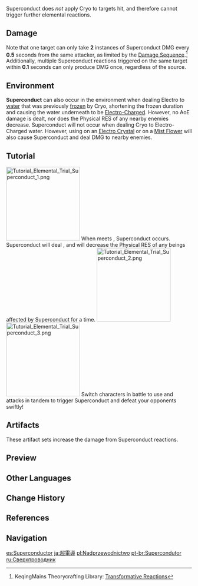 {{For|Elemental Reactions in [[Genius Invokation TCG]]|Genius Invokation TCG/Rules#Elemental Reactions}}
{{See also|Elemental Gauge Theory}}
{{Terminology Infobox
|image        = Reaction Superconduct.png
|caption      = Elements that trigger the Superconduct reaction (Electro and Cryo)
|type         = Elemental Reactions
|type2        = Combat
|type3        = Game Systems
}}
{{Elemental Reaction Intro|element1=Electro|element2=Cryo}}

Superconduct does ''not'' apply Cryo to targets hit, and therefore cannot trigger further elemental reactions.

==Damage==
{{See also|Damage#Transformative Reaction Damage|Level Scaling/Reaction}}
{{Transformative Reaction Damage}}

Note that one target can only take '''2''' instances of Superconduct DMG every '''0.5''' seconds from the same attacker, as limited by the [[Damage Sequence]].<ref>KeqingMains Theorycrafting Library: [https://library.keqingmains.com/evidence/combat-mechanics/elemental-effects/transformative-reactions Transformative Reactions]</ref> Additionally, multiple Superconduct reactions triggered on the same target within '''0.1''' seconds can only produce DMG once, regardless of the source.

==Environment==
'''Superconduct''' can also occur in the environment when dealing Electro to [[water]] that was previously [[frozen]] by Cryo, shortening the frozen duration and causing the water underneath to be [[Electro-Charged]]. However, no AoE damage is dealt, nor does the Physical RES of any nearby enemies decrease. Superconduct will not occur when dealing Cryo to Electro-Charged water. However, using {{Cryo}} on an [[Electro Crystal]] or {{Electro}} on a [[Mist Flower Corolla|Mist Flower]] will also cause Superconduct and deal DMG to nearby enemies.

==Tutorial==
{{See also|Elemental Trial}}
[[File:Tutorial Elemental Trial Superconduct 1.png|200px|thumb|left]]
When {{Cryo}} meets {{Electro}}, Superconduct occurs. Superconduct will deal {{Color|AoE Cryo DMG}}, and will decrease the Physical RES of any beings affected by Superconduct for a time.
[[File:Tutorial Elemental Trial Superconduct 2.png|200px|thumb|left]][[File:Tutorial Elemental Trial Superconduct 3.png|200px|thumb|left]]
Switch characters in battle to use {{Cryo}} and {{Electro}} attacks in tandem to trigger Superconduct and defeat your opponents swiftly!
{{Clr}}

==Artifacts==
These artifact sets increase the damage from Superconduct reactions.

{{Artifacts by Category Table|Superconduct DMG Increase Artifacts}}

==Preview==
{{Preview
|file1    = Superconduct Preview
|caption1 = An enemy affected by Superconduct

|file2    = Status Superconduct Player
|caption2 = A character affected by Superconduct
}}

==Other Languages==
{{Other Languages
|en      = Superconduct
|zhs     = 超导
|zhs_rm  = Chāodǎo
|zht     = 超導
|zht_rm  = Chāodǎo
|zh_tl   = Superconduction
|ja      = 超電導
|ja_rm   = Choudendou
|ja_tl   = Superconduction
|ko      = 초전도
|ko_rm   = Chojeondo
|ko_tl   = Superconduction
|es      = Superconductor
|fr      = Supraconduction
|fr_tl   = Superconductivity
|ru      = Сверхпроводник
|ru_tl   = Superconductor
|th      = นำไฟฟ้า
|th_rm   = Nam Faifa
|th_tl   = Electricity Conduct
|vi      = Siêu Dẫn
|vi_tl   = Superconductor
|de      = Supraleiter
|de_tl   = Superconductor
|id      = Superconduct
|pt      = Supercondutor
|pt_tl   = Superconductor
|tr      = Süper İletim
|tr_tl   = Superconduct
|it      = Superconduzione
|it_tl   = Superconducting
}}

==Change History==
{{Change History|1.0}}

==References==
{{Reflist}}

==Navigation==
{{Element Navbox}}

[[es:Superconductor]]
[[ja:超電導]]
[[pl:Nadprzewodnictwo]]
[[pt-br:Supercondutor]]
[[ru:Сверхпроводник]]